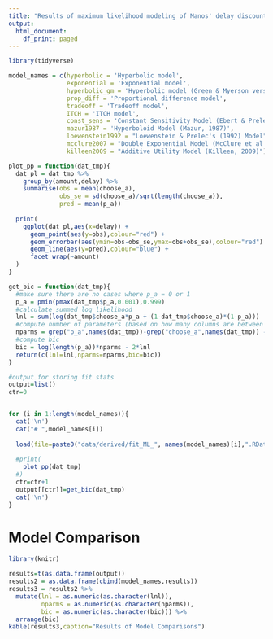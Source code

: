 ```yaml
---
title: "Results of maximum likelihood modeling of Manos' delay discounting data"
output:
  html_document:
    df_print: paged
---
```


```r
library(tidyverse)

model_names = c(hyperbolic = 'Hyperbolic model',
                exponential = 'Exponential model',
                hyperbolic_gm = 'Hyperbolic model (Green & Myerson version)',
                prop_diff = 'Proportional difference model',
                tradeoff = 'Tradeoff model',
                ITCH = 'ITCH model',
                const_sens = 'Constant Sensitivity Model (Ebert & Prelec, 2007)',
                mazur1987 = 'Hyperboloid Model (Mazur, 1987)',
                loewenstein1992 = "Loewenstein & Prelec's (1992) Model",
                mcclure2007 = "Double Exponential Model (McClure et al., 2007)",
                killeen2009 = "Additive Utility Model (Killeen, 2009)")

plot_pp = function(dat_tmp){
  dat_pl = dat_tmp %>%
    group_by(amount,delay) %>%
    summarise(obs = mean(choose_a),
              obs_se = sd(choose_a)/sqrt(length(choose_a)),
              pred = mean(p_a))
  
  print(
    ggplot(dat_pl,aes(x=delay)) +
      geom_point(aes(y=obs),colour="red") +
      geom_errorbar(aes(ymin=obs-obs_se,ymax=obs+obs_se),colour="red") +
      geom_line(aes(y=pred),colour="blue") +
      facet_wrap(~amount)
  )
}

get_bic = function(dat_tmp){
  #make sure there are no cases where p_a = 0 or 1
  p_a = pmin(pmax(dat_tmp$p_a,0.001),0.999) 
  #calculate summed log likelihood
  lnl = sum(log(dat_tmp$choose_a*p_a + (1-dat_tmp$choose_a)*(1-p_a)))
  #compute number of parameters (based on how many columns are between observed choice and predicted choice)
  nparms = grep("p_a",names(dat_tmp))-grep("choose_a",names(dat_tmp)) - 1
  #compute bic
  bic = log(length(p_a))*nparms - 2*lnl 
  return(c(lnl=lnl,nparms=nparms,bic=bic))
}

#output for storing fit stats
output=list()
ctr=0


for (i in 1:length(model_names)){
  cat('\n')  
  cat("# ",model_names[i])
  
  load(file=paste0("data/derived/fit_ML_", names(model_names)[i],".RData"))
  
  #print(
    plot_pp(dat_tmp)
  #)
  ctr=ctr+1
  output[[ctr]]=get_bic(dat_tmp)
  cat('\n') 
}
```


# Model Comparison
```r
library(knitr)

results=t(as.data.frame(output))
results2 = as.data.frame(cbind(model_names,results))
results3 = results2 %>%
  mutate(lnl = as.numeric(as.character(lnl)),
         nparms = as.numeric(as.character(nparms)),
         bic = as.numeric(as.character(bic))) %>%
  arrange(bic)
kable(results3,caption="Results of Model Comparisons")

```
